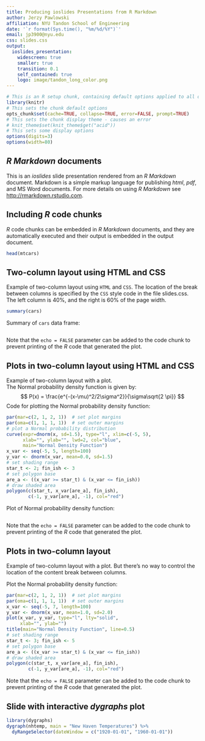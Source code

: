 ```yaml
---
title: Producing ioslides Presentations from R Markdown
author: Jerzy Pawlowski
affiliation: NYU Tandon School of Engineering
date: '`r format(Sys.time(), "%m/%d/%Y")`'
email: jp3900@nyu.edu
css: slides.css
output: 
  ioslides_presentation: 
    widescreen: true
    smaller: true
    transition: 0.1
    self_contained: true
    logo: image/tandon_long_color.png
---
```


```r
# This is an R setup chunk, containing default options applied to all other chunks
library(knitr)
# This sets the chunk default options
opts_chunk$set(cache=TRUE, collapse=TRUE, error=FALSE, prompt=TRUE)
# This sets the chunk display theme - causes an error
# knit_theme$set(knit_theme$get("acid"))
# This sets some display options
options(digits=3)
options(width=80)
```

## *R Markdown* documents

This is an *ioslides* slide presentation rendered from an *R Markdown* document. Markdown is a simple markup language for publishing *html*, *pdf*, and MS Word documents. For more details on using *R Markdown* see <http://rmarkdown.rstudio.com>.


## Including *R* code chunks

*R* code chunks can be embedded in *R Markdown* documents, and they are automatically executed and their output is embedded in the output document.

```r
head(mtcars)
```


## Two-column layout using HTML and CSS


<div class="column_left_40">
Example of two-column layout using `HTML` and `CSS`. 
The location of the break between columns is specified by the `CSS` style code in the file slides.css.
The left column is 40%, and the right is 60% of the page width. 

```r
summary(cars)
```

</div>

<div class="column_right_60">
Summary of `cars` data frame:

```r
```

Note that the `echo = FALSE` parameter can be added to the code chunk to prevent printing of the *R* code that generated the plot.
</div>



## Plots in two-column layout using HTML and CSS

<div class="column_left_50">
Example of two-column layout with a plot.  
The Normal probability density function is given by:
$$
  P(x) = \frac{e^{-(x-\mu)^2/2\sigma^2}}{\sigma\sqrt{2 \pi}}
$$
Code for plotting the Normal probability density function:

```r
par(mar=c(2, 1, 2, 1))  # set plot margins
par(oma=c(1, 1, 1, 1))  # set outer margins
# plot a Normal probability distribution
curve(expr=dnorm(x, sd=1.5), type="l", xlim=c(-5, 5),
      xlab="", ylab="", lwd=2, col="blue", 
      main="Normal Density Function")
x_var <- seq(-5, 5, length=100)
y_var <- dnorm(x_var, mean=0.0, sd=1.5)
# set shading range
star_t <- 2; fin_ish <- 3
# set polygon base
are_a <- ((x_var >= star_t) & (x_var <= fin_ish))
# draw shaded area
polygon(c(star_t, x_var[are_a], fin_ish),
        c(-1, y_var[are_a], -1), col="red")
```

</div>

<div class="column_right_50">

Plot of Normal probability density function:

```r
```
Note that the `echo = FALSE` parameter can be added to the code chunk to prevent printing of the *R* code that generated the plot.
</div>



## Plots in two-column layout {.columns-2}

Example of two-column layout with a plot.  But there's no way to control the location of the content break between columns.

Plot the Normal probability density function:

```r
par(mar=c(2, 1, 2, 1))  # set plot margins
par(oma=c(1, 1, 1, 1))  # set outer margins
x_var <- seq(-5, 7, length=100)
y_var <- dnorm(x_var, mean=1.0, sd=2.0)
plot(x_var, y_var, type="l", lty="solid",
     xlab="", ylab="")
title(main="Normal Density Function", line=0.5)
# set shading range
star_t <- 3; fin_ish <- 5
# set polygon base
are_a <- ((x_var >= star_t) & (x_var <= fin_ish))
# draw shaded area
polygon(c(star_t, x_var[are_a], fin_ish),
        c(-1, y_var[are_a], -1), col="red")
```

Note that the `echo = FALSE` parameter can be added to the code chunk to prevent printing of the *R* code that generated the plot.



## Slide with interactive *dygraphs* plot

```r
library(dygraphs)
dygraph(nhtemp, main = "New Haven Temperatures") %>% 
  dyRangeSelector(dateWindow = c("1920-01-01", "1960-01-01"))
```


